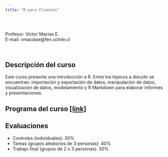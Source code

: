 ```yaml
---
title: "R para Finanzas"
---
```

<br>
<p>
Profesor: Víctor Macías E.
<br>
E-mail: vmaciase@fen.uchile.cl
</p>
<br>


<h2>Descripción del curso</h2>

<p>
Este curso presenta una introducción a R. Entre los tópicos a discutir se encuentran: importación y exportación de datos, manipulación de datos, visualización de datos, modelamiento y R Markdown para elaborar informes y presentaciones.
</p>

<h2>Programa del curso <a href = "ProgramaCurso/ENFIN78301.pdf">[link]</a></h2>

<h2>Evaluaciones</h2>

<ul>
  <li>Controles (individuales): 30%</li>
  <li>Tareas (grupos aleatorios de 3 personas): 40%</li>
  <li>Trabajo final (grupos de 2 o 3 personas): 30%</li>
</ul>



